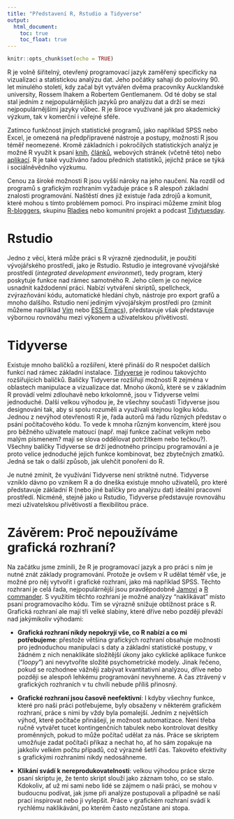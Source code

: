 ```yaml
---
title: "Představení R, Rstudio a Tidyverse"
output:
  html_document:
    toc: true
    toc_float: true
---
```


```r
knitr::opts_chunk$set(echo = TRUE)
```

R je volně šiřitelný, otevřený programovací jazyk zaměřený specificky na vizualizaci a statistickou analýzu dat.
Jeho počátky sahají do poloviny 90. let minulého století, kdy začal být vytvářen dvěma pracovníky Aucklandské university, Rossem Ihakem a Robertem Gentlemanem. Od té doby se stal stal jedním z nejpopulárnějších jazyků pro analýzu dat a drží se mezi nejpopulárnějšími jazyky vůbec. R je široce využívané jak pro akademický výzkum, tak v komerční i veřejné sféře.

Zatímco funkčnost jiných statistické programů, jako například SPSS nebo Excel, je omezená na předpřipravené nástroje a postupy, možnosti R jsou téměř neomezené. Kromě základních i pokročilých statistických analýz je možné R využít k psaní [knih](https://bookdown.org/), [článků](https://rmarkdown.rstudio.com/), webových stránek (včetně této) nebo [aplikací](https://shiny.rstudio.com/gallery/). R je také využíváno řadou předních statistiků, jejichž práce se týká i sociálněvědního výzkumu.

Cenou za široké možnosti R jsou vyšší nároky na jeho naučení. Na rozdíl od programů s grafickým rozhraním vyžaduje práce s R alespoň základní znalosti programování. Naštěstí dnes již existuje řada zdrojů a komunit, které mohou s tímto problémem pomoci. Pro inspiraci můžeme zmínit blog [R-bloggers](https://www.r-bloggers.com/), skupinu [Rladies](https://rladies.org/) nebo komunitní projekt a podcast [Tidytuesday](https://www.tidytuesday.com/).

# Rstudio

Jedno z věcí, která může práci s R výrazně zjednodušit, je použití vývojářského prostředí, jako je Rstudio.
Rstudio je integrované vývojářské prostředí (*integrated development environmet*), tedy program, který poskytuje funkce nad rámec samotného R.
Jeho cílem je co nejvíce usnadnit každodenní práci.
Nabízí vytváření skriptů, spellcheck, zvýrazňování kódu, automatické hledání chyb, nástroje pro export grafů a mnoho dalšího.
Rstudio není jediným vývojářským prostředí pro (zmínit můžeme například [Vim](https://www.vim.org/scripts/script.php?script_id=2628) nebo [ESS Emacs](https://ess.r-project.org/)), představuje však představuje výbornou rovnováhu mezi výkonem a uživatelskou přívětivostí.


# Tidyverse

Existuje mnoho balíčků a rozšíření, které přináší do R nespočet dalších funkcí nad rámec základní instalace.
[Tidyverse](https://www.tidyverse.org/) je rodinou takovýchto rozšiřujících balíčků.
Balíčky Tidyverse rozšiřují možnosti R zejména v oblastech manipulace a vizualizace dat.
Mnoho úkonů, které se v základním R provádí velmi zdlouhavě nebo krkolomně, jsou v Tidyverse velmi jednoduché.
Další velkou výhodou je, že všechny současti Tidyverse jsou designováni tak, aby si spolu rozuměli a využívali stejnou logiku kódu.
Jednou z nevýhod otevřenosti R je, řada autorů má řadu různých představ o psání počítačového kódu.
To vede k mnoha různým konvencím, které jsou pro běžného uživatele matoucí (např. mají funkce začínat velkým nebo malým písmenem? mají se slova oddělovat potržítkem nebo tečkou?).
Všechny balíčky Tidyverse se drží jednotného principu programování a je proto velice jednoduché jejich funkce kombinovat, bez zbytečných zmatků.
Jedná se tak o další způsob, jak ulehčit ponoření do R.

Je nutné zmínit, že využívání Tidyverse není striktně nutné.
Tidyverse vzniklo dávno po vznikem R a do dneška existuje mnoho uživatelů, pro které představuje základní R (nebo jiné balíčky pro analýzu dat) ideální pracovní prostředí.
Nicméně, stejně jako u Rstudio, Tidyverse představuje rovnováhu mezi uživatelskou přívětivostí a flexibilitou práce.

# Závěrem: Proč nepoužíváme grafická rozhraní?

Na začátku jsme zmínili, že R je programovací jazyk a pro práci s ním je nutné znát základy programování.
Protože je ovšem v R udělat téměř vše, je možné pro něj vytvořit i grafické rozhraní, jako má například SPSS.
Těchto rozhraní je celá řada, nejpopulárnější jsou pravděpodobně [Jamovi](https://www.jamovi.org/) a [R commander](https://www.rcommander.com/).
S využitím těchto rozhraní je možné analýzy "naklikávat" místo psaní programovacího kódu.
Tím se výrazně snižuje obtížnost práce s R. Grafická rozhraní ale mají tři velké slabiny, které dříve nebo později převáží nad jakýmikoliv výhodami:

- **Grafická rozhraní nikdy nepokryjí vše, co R nabízí a co mi potřebujeme**: přestože většina grafických rozhraní obsahuje možnosti pro jednoduchou manipulaci s daty a základní statistické postupy, v žádném z nich nenaklikáte složitější úkony jako cyklické aplikace funkce ("*loopy*") ani nevytvoříte složité psychometrické modely.
Jinak řečeno, pokud se rozhodnee vážněji zabývat kvantitativní analýzou, dříve nebo později se alespoň lehkému programování nevyhneme. A čas ztrávený v grafických rozhraních v tu chvíli nebude příliš přinosný.

- **Grafické rozhraní jsou časově neefektivní**: I kdyby všechny funkce, které pro naši práci potřebujeme, byly obsaženy v některém grafickém rozhraní, práce s nimi by vždy byla pomalejší. Jedním z největších výhod, které počítače přinášejí, je možnost automatizace. Není třeba ručně vytvářet tucet kontingenčních tabulek nebo kontrolovat desítky proměnných, pokud to může počítač udělat za nás. Práce se skriptem umožňuje zadat počítači příkaz a nechat ho, ať ho sám zopakuje na jakkoliv velkém počtu případů, což výrazně šetří čas. Takovéto efektivity s grafickými rozhraními nikdy nedosáhneme.

- **Klikání svádí k nereprodukovatelnosti**: velkou výhodou práce skrze psaní skriptu je, že tento skript slouží jako záznam toho, co se stalo. Kdokoliv, ať už mi sami nebo lidé se zájmem o naši práci, se mohou v budoucnu podívat, jak jsme při analýze postupovali a případně se naší prací inspirovat nebo ji vylepšit. Práce v grafickém rozhraní svádí k rychlému naklikávání, po kterém často nezůstane ani stopa.